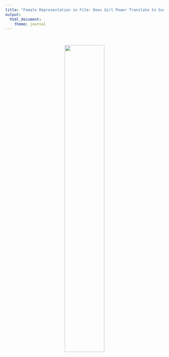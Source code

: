 ```yaml
---
title: "Female Representation in Film: Does Girl Power Translate to Success"
output: 
  html_document:
    theme: journal
---
```

<style type="text/css">

h1.title {
  text-align: center;
}

</style>

&nbsp;


<center>
<img src="images/Leia.jpg" style="width:50%" class="center">
</center>





